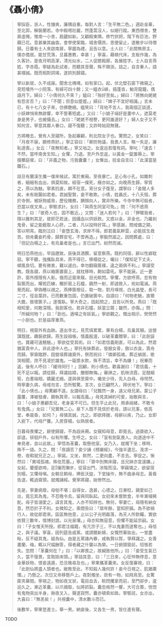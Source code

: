 # 《聶小倩》

> 寧採臣，浙人，性慷爽，廉隅自重。每對人言：「生平無二色。」適赴金華，至北郭，解裝蘭若。寺中殿塔壯麗，然蓬蒿沒人，似絕行蹤。東西僧舍，雙扉虛掩，惟南一小舍，扃鍵如新。又顧殿東隅，修竹拱把，階下有巨池，野藕已花。意甚樂其幽杳。會學使案臨，城舍價昂，思便留止，遂散步以待僧歸。日暮有士人來啟南扉，寧趨為禮，且告以意。士人曰：「此間無房主，僕亦僑居。能甘荒落，旦暮惠教，幸甚！」寧喜，藉槁代床，支板作幾，為久客計。是夜月明高潔，清光似水，二人促膝殿廊，各展姓字。士人自言燕姓，字赤霞。寧疑為赴試者，而聽其音聲，殊不類浙。詰之，自言秦人，語甚樸誠。既而相對詞竭，遂拱別歸寢。
>
> 寧以新居，久不成寐。聞舍北喁喁，如有家口。起，伏北壁石窗下微窺之，見短墻外一小院落，有婦可四十餘；又一媼衣緋，插蓬沓，鮐背龍鐘，偶語月下。婦曰：「小倩何久不來？」媼曰：「殆好至矣。」婦曰：「將無向姥姥有怨言否？」曰：「不聞；但意似蹙蹙。」婦曰：「婢子不宜好相識。」言未已，有十七八女子來，仿佛艷絕。媼笑曰：「背地不言人，我兩個正談道，小妖婢悄來無跡響，幸不訾著短處。」又曰：「小娘子端好是畫中人，遮莫老身是男子，也被攝去。」女曰：「姥姥不相譽，更阿誰道好？」婦人女子又不知何言。寧意其鄰人眷口，寢不復聽；又許時始寂無聲。
>
> 方將睡去，覺有人至寢所，急起審顧，則北院女子也。驚問之，女笑曰：「月夜不寐，願修燕好。」寧正容曰：「卿防物議，我畏人言。略一失足，廉恥道喪。」女云：「夜無知者。」寧又咄之。女逡巡若復有詞。寧叱：「速去！不然，當呼南舍生知。」女懼，乃退。至戶外忽返，以黃金一錠置褥上。寧掇擲庭墀，曰：「非義之物，污我囊囊！」女慚出，拾金自言曰：「此漢當是鐵石。」
>
> 詰旦有蘭溪生攜一僕來候試，寓於東廂，至夜暴亡。足心有小孔，如錐刺者，細細有血出，俱莫知故。經宿一僕死，癥亦如之。向晚燕生歸，寧質之，燕以為魅。寧素抗直，頗不在意。宵分女子復至，謂寧曰：「妾閱人多矣，未有剛腸如君者。君誠聖賢，妾不敢欺。小倩，姓聶氏，十八夭殂，葬於寺側，被妖物威脅，歷役賤務，腆顏向人，實非所樂。今寺中無可殺者，恐當以夜叉來。」寧駭求計。女曰：「與燕生同室可免。」問：「何不惑燕生？」曰：「彼奇人也，固不敢近。」又問：「迷人若何？」曰：「狎暱我者，隱以錐刺其足，彼即茫若迷，因攝血以供妖飲。又惑以金，非金也，乃羅剎鬼骨，留之能截取人心肝。二者，凡以投時好耳。」寧感謝，問戒備之期，答以明宵。臨別泣曰：「妾墮玄海，求岸不得。郎君義氣幹雲，必能拔生救苦。倘肯囊妾朽骨，歸葬安宅，不啻再造。」寧毅然諾之。因問葬處，曰：「但記白楊之上，有烏巢者是也。」言已出門，紛然而滅。
>
> 明日恐燕他出，早詣邀致。辰後具酒饌，留意察燕。既約同宿，辭以性癖耽寂。寧不聽，強攜臥具來，燕不得已，移榻從之，囑曰：「僕知足下丈夫，傾風良切。要有微衷，難以遽白。幸勿翻窺篋襆，違之兩俱不利。」寧謹受教。既各寢，燕以箱篋置窗上，就枕移時，齁如雷吼。寧不能寐。近一更許，窗外隱隱有人影。俄而近窗來窺，目光睒閃。寧懼，方欲呼燕，忽有物裂篋而出，耀若匹練，觸折窗上石欞，飆然一射，即遽斂入，宛如電滅。燕覺而起，寧偽睡以覘之。燕捧篋檢征，取一物，對月嗅視，白光晶瑩，長可二寸，徑韭葉許。已而數重包固，仍置破篋中。自語曰：「何物老魅，直爾大膽，致壞篋子。」遂復臥。寧大奇之，因起問之，且告以所見。燕曰：「既相知愛，何敢深隱。我劍客也。若非石欞，妖當立斃；雖然，亦傷。」問：「所緘何物？」曰：「劍也。適嗅之有妖氣。」寧欲觀之。慨出相示，熒熒然一小劍也。於是益厚重燕。
>
> 明日，視窗外有血跡。遂出寺北，見荒墳累累，果有白楊，烏巢其顛。迨營謀既就，趣裝欲歸。燕生設祖帳，情義殷渥，以破革囊贈寧，曰：「此劍袋也。寶藏可遠魑魅。」寧欲從受其術。曰：「如君信義剛直，可以為此，然君猶富貴中人，非此道中人也。」寧托有妹葬此，發掘女骨，斂以衣衾，賃舟而歸。寧齋臨野，因營墳葬諸齋外，祭而祝曰：「憐卿孤魂，葬近蝸居，歌哭相聞，庶不見凌於雄鬼。一甌漿水飲，殊不清旨，幸不為嫌！」祝畢而返，後有人呼曰：「緩待同行！」回顧，則小倩也。歡喜謝曰：「君信義，十死不足以報。請從歸，拜識姑嫜，媵御無悔。」審諦之，肌映流霞，足翹細筍，白晝端相，嬌麗尤絕。遂與俱至齋中。囑坐少待，先入白母。母愕然。時寧妻久病，母戒勿言，恐所駭驚。言次，女已翩然入，拜伏地下。寧曰：「此小倩也。」母驚顧不遑。女謂母曰：「兒飄然一身，遠父母兄弟。蒙公子露覆，澤被發膚，願執箕帚，以報高義。」母見其綽約可愛，始敢與言，曰：「小娘子惠顧吾兒，老身喜不可已。但生平止此兒，用承祧緒，不敢令有鬼偶。」女曰：「兒實無二心。泉下人既不見信於老母，請以兄事，依高堂，奉晨昏，如何？」母憐其誠，允之。即欲拜嫂，母辭以疾，乃止。女即入廚下，代母尸饔。入房穿榻，似熟居者。
>
> 日暮母畏懼之，辭使歸寢，不為設床褥。女窺知母意，即竟去。過齋欲入，卻退，徘徊戶外，似有所懼。生呼之。女曰：「室有劍氣畏人。向道途中不奉見者，良以此故。」寧悟為革囊，取懸他室。女乃入，就燭下坐；移時，殊不一語。久之，問：「夜讀否？妾少誦《楞嚴經》，今強半遺忘。浼求一卷，夜暇就兄正之。」寧諾。又坐，默然，二更向盡，不言去。寧促之。愀然曰：「異域孤魂，殊怯荒墓。」寧曰：「齋中別無床寢，且兄妹亦宜遠嫌。」女起，顰蹙欲啼，足儴而懶步，從容出門，涉階而沒。寧竊憐之，欲留宿別榻，又懼母嗔。女朝旦朝母，捧匜沃盥，下堂操作，無不曲承母志。黃昏告退，輒過齋頭，就燭誦經。覺寧將寢，始慘然出。
>
> 先是，寧妻病廢，母劬不堪；自得女，逸甚，心德之。日漸稔，親愛如己出，竟忘其為鬼，不忍晚令去，留與同臥起。女初來未嘗飲食，半年漸啜稀酡。母子皆溺愛之，諱言其鬼，人亦不知辨也。無何，寧妻亡，母隱有納女意，然恐於子不利。女微知之，乘間告曰：「居年餘，當知肝膈。為不欲禍行人，故從郎君來。區區無他意，止以公子光明磊落，為天人所欽矚，實欲依贊三數年，借博封誥，以光泉壤。」母亦知無惡意，但懼不能延宗嗣。女曰：「子女惟天所授。郎君注福籍，有亢宗子三，不以鬼妻而遂奪也。」母信之，與子議。寧喜，因列筵告戚黨。或請覿新婦，女慨然華妝出，一堂盡眙，反不疑其鬼，疑為仙。由是五黨諸內眷，咸執贄以賀，爭拜識之。女善畫蘭、梅，輒以尺幅酬答，得者藏之什襲以為榮。一日俯頸窗前，怊悵若失。忽問：「革囊何在？」曰：「以卿畏之，故緘致他所。」曰：「妾受生氣已久，當不復畏，宜取掛床頭。」寧詰其意，曰：「三日來，心怔忡無停息，意金華妖物，恨妾遠遁，恐旦晚尋及也。」寧果攜革囊來。女反復審視，曰：「此劍仙將盛人頭者也。敝敗至此，不知殺人幾何許！妾今日視之，肌猶粟慄。」乃懸之。次日又命移懸戶上。夜對燭坐，欻有一物，如飛鳥至。女驚匿夾幕間。寧視之，物如夜叉狀，電目血舌，睒閃攫拿而前，至門卻步，逡巡久之，漸近革囊，以爪摘取，似將抓裂。囊忽格然一響，大可合簣，恍惚有鬼物突出半身，揪夜叉入，聲遂寂然，囊亦頓索如故。寧駭詫，女亦出，大喜曰：「無恙矣！」共視囊中，清水數斗而已。
>
> 後數年，寧果登進士。舉一男。納妾後，又各生一男，皆仕進有聲。

TODO
